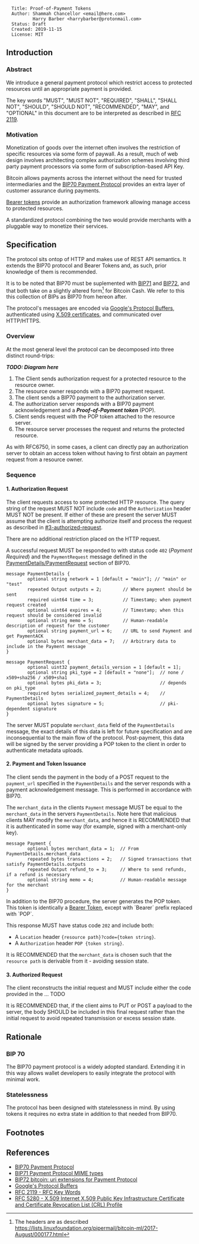 <pre>
  Title: Proof-of-Payment Tokens
  Author: Shammah Chancellor <email@here.com>
          Harry Barber <harrybarber@protonmail.com>
  Status: Draft
  Created: 2019-11-15
  License: MIT
</pre>

== Introduction ==

=== Abstract ===

We introduce a general payment protocol which restrict access to protected resources until an appropriate payment is provided.

The key words "MUST", "MUST NOT", "REQUIRED", "SHALL", "SHALL NOT", "SHOULD", "SHOULD NOT", "RECOMMENDED", "MAY", and "OPTIONAL" in this document are to be interpreted as described in [[https://www.ietf.org/rfc/rfc2119.txt|RFC 2119]]. 

=== Motivation ===

Monetization of goods over the internet often involves the restriction of specific resources via some form of paywall. As a result, much of web design involves architecting complex authorization schemes involving third party payment processors via some form of subscription-based API Key. 

Bitcoin allows payments across the internet without the need for trusted intermediaries and the [[https://github.com/bitcoin/bips/blob/master/bip-0070.mediawiki|BIP70 Payment Protocol]] provides an extra layer of customer assurance during payments.

[[https://tools.ietf.org/html/rfc6750|Bearer tokens]] provide an authorization framework allowing manage access to protected resources.

A standardized protocol combining the two would provide merchants with a pluggable way to monetize their services.

== Specification ==

The protocol sits ontop of HTTP and makes use of REST API semantics. It extends the BIP70 protocol and Bearer Tokens and, as such, prior knowledge of them is recommended.

It is to be noted that BIP70 must be suplemented with [[https://github.com/bitcoin/bips/blob/master/bip-0071.mediawiki|BIP71]] and [[https://github.com/bitcoin/bips/blob/master/bip-0072.mediawiki|BIP72]], and that both take on a slightly altered form<ref>The headers are as described https://lists.linuxfoundation.org/pipermail/bitcoin-ml/2017-August/000177.html</ref> for Bitcoin Cash. We refer to this this collection of BIPs as BIP70 from hereon after.

The protocol's messages are encoded via [[https://developers.google.com/protocol-buffers|Google's Protocol Buffers]], authenticated using [[https://tools.ietf.org/html/rfc5280|X.509 certificates]], and communicated over HTTP/HTTPS.

=== Overview ===

At the most general level the protocol can be decomposed into three distinct round-trips:

'''''TODO: Diagram here'''''

# The Client sends authorization request for a protected resource to the resource owner.
# The resource owner responds with a BIP70 payment request.
# The client sends a BIP70 payment to the authorization server.
# The authorization server responds with a BIP70 payment acknowledgement and a '''''Proof-of-Payment token''''' (POP).
# Client sends request with the POP token attached to the resource server.
# The resource server processes the request and returns the protected resource.

As with RFC6750, in some cases, a client can directly pay an authorization server to obtain an access token without having to first obtain an payment request from a resource owner.

=== Sequence ===

==== 1. Authorization Request ====

The client requests access to some protected HTTP resource. The query string of the request MUST NOT include <code>code</code> and the <code>Authorization</code> header MUST NOT be present. If either of these are present the server MUST assume that the client is attempting authorize itself and process the request as described in [[3. Authorized Request|#3-authorized-request]].

There are no additional restriction placed on the HTTP request.

A successful request MUST be responded to with status code <code>402</code> (''Payment Required'') and the <code>PaymentRequest</code> message defined in the [[https://github.com/bitcoin/bips/blob/master/bip-0070.mediawiki#PaymentDetailsPaymentRequest|PaymentDetails/PaymentRequest]] section of BIP70.

<pre>
message PaymentDetails {
        optional string network = 1 [default = "main"]; // "main" or "test"
        repeated Output outputs = 2;        // Where payment should be sent
        required uint64 time = 3;           // Timestamp; when payment request created
        optional uint64 expires = 4;        // Timestamp; when this request should be considered invalid
        optional string memo = 5;           // Human-readable description of request for the customer
        optional string payment_url = 6;    // URL to send Payment and get PaymentACK
        optional bytes merchant_data = 7;   // Arbitrary data to include in the Payment message
}

message PaymentRequest {
        optional uint32 payment_details_version = 1 [default = 1];
        optional string pki_type = 2 [default = "none"];  // none / x509+sha256 / x509+sha1
        optional bytes pki_data = 3;                      // depends on pki_type
        required bytes serialized_payment_details = 4;    // PaymentDetails
        optional bytes signature = 5;                     // pki-dependent signature
}
</pre>

The server MUST populate <code>merchant_data</code> field of the <code>PaymentDetails</code> message, the exact details of this data is left for future specification and are inconsequential to the main flow of the protocol. Post-payment, this data will be signed by the server providing a POP token to the client in order to authenticate metadata uploads.

==== 2. Payment and Token Issuance ====

The client sends the payment in the body of a POST request to the <code>payment_url</code> specified in the <code>PaymentDetails</code> and the server responds with a payment acknowledgement message. This is performed in accordance with BIP70. 

The <code>merchant_data</code> in the clients <code>Payment</code> message MUST be equal to the <code>merchant_data</code> in the servers <code>PaymentDetails</code>. Note here that malicious clients MAY modify the <code>merchant_data</code>, and hence it is RECOMMENDED that it is authenticated in some way (for example, signed with a merchant-only key). 

<pre>
message Payment {
        optional bytes merchant_data = 1;  // From PaymentDetails.merchant_data
        repeated bytes transactions = 2;   // Signed transactions that satisfy PaymentDetails.outputs
        repeated Output refund_to = 3;     // Where to send refunds, if a refund is necessary
        optional string memo = 4;          // Human-readable message for the merchant
}
</pre>

In addition to the BIP70 procedure, the server generates the POP token. This token is identically a [[https://tools.ietf.org/html/rfc6750|Bearer Token]], except with `Bearer` prefix replaced with `POP`.

This response MUST have status code <code>202</code> and include both:

* A <code>Location</code> header <code>{resource path}?code={token string}</code>.
* A <code>Authorization</code> header <code>POP {token string}</code>.

It is RECOMMENDED that the <code>merchant_data</code> is chosen such that the <code>resource path</code> is derivable from it - avoiding session state.

==== 3. Authorized Request ====

The client reconstructs the initial request and MUST include either the code provided in the ... TODO

It is RECOMMENDED that, if the client aims to PUT or POST a payload to the server, the body SHOULD be included in this final request rather than the initial request to avoid repeated transmission or excess session state.

== Rationale ==

=== BIP 70 ===

The BIP70 payment protocol is a widely adopted standard. Extending it in this way allows wallet developers to easily integrate the protocol with minimal work.

=== Statelessness ===

The protocol has been designed with statelessness in mind. By using tokens it requires no extra state in addition to that needed from BIP70.

== Footnotes ==

<references />

== References ==

* [[https://github.com/bitcoin/bips/blob/master/bip-0070.mediawiki|BIP70 Payment Protocol]]
* [[https://github.com/bitcoin/bips/blob/master/bip-0071.mediawiki|BIP71 Payment Protocol MIME types]]
* [[https://github.com/bitcoin/bips/blob/master/bip-0072.mediawiki|BIP72 bitcoin: uri extensions for Payment Protocol]]
* [[https://developers.google.com/protocol-buffers|Google's Protocol Buffers]]
* [[https://www.ietf.org/rfc/rfc2119.txt|RFC 2119 - RFC Key Words]]
* [[https://tools.ietf.org/html/rfc5280|RFC 5280 - X.509 Internet X.509 Public Key Infrastructure Certificate and Certificate Revocation List (CRL) Profile]]
